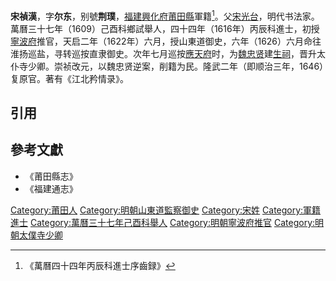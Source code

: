'''宋禎漢'''，字'''尔东'''，别號'''荆璞'''，[[福建|福建]][[興化府|興化府]][[莆田縣|莆田縣]]軍籍<ref>《萬曆四十四年丙辰科進士序齒録》</ref>。父[[宋光台|宋光台]]，明代书法家。萬曆三十七年（1609）己酉科鄉試舉人，四十四年（1616年）丙辰科進士，初授[[寧波府|寧波府]]推官，天启二年（1622年）六月，授山東道御史，六年（1626）六月命往淮扬巡盐，寻转巡按直隶御史。次年七月巡按[[應天府|應天府]]时，为[[魏忠贤|魏忠贤]]建[[生祠|生祠]]，晋升太仆寺少卿。崇祯改元，以魏忠贤逆案，削籍为民。隆武二年（即顺治三年，1646）复原官。著有《江北矜情录》。

==引用==
{{reflist}}

==參考文獻==
*《莆田縣志》
*《福建通志》

{{萬曆四十四年丙辰科殿試金榜}}
{{DEFAULTSORT:Song宋}}
[[Category:莆田人|Category:莆田人]]
[[Category:明朝山東道監察御史|Category:明朝山東道監察御史]]
[[Category:宋姓|Category:宋姓]]
[[Category:軍籍進士|Category:軍籍進士]]
[[Category:萬曆三十七年己酉科舉人|Category:萬曆三十七年己酉科舉人]]
[[Category:明朝寧波府推官|Category:明朝寧波府推官]]
[[Category:明朝太僕寺少卿|Category:明朝太僕寺少卿]]
{{明朝人物小作品}}